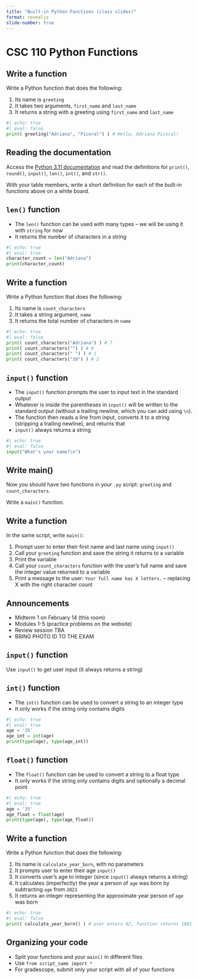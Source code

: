 ```yaml
---
title: "Built-in Python Functions (class slides)"
format: revealjs
slide-number: true
---
```


# CSC 110 Python Functions

## Write a function

Write a Python function that does the following:

1.  Its name is `greeting`
2.  It takes two arguments, `first_name` and `last_name`
3.  It returns a string with a greeting using `first_name` and `last_name`

```python
#| echo: true
#| eval: false
print( greeting("Adriana", "Picoral") ) # Hello, Adriana Picoral!
```


## Reading the documentation

Access the [Python 3.11 documentation](https://docs.python.org/3.11/library/functions.html#built-in-functions) and read the definitions for `print()`, `round()`, `input()`, `len()`, `int()`, and `str()`.

With your table members, write a short definition for each of the built-in functions above on a white board.
 
## `len()` function

-   The `len()` function can be used with many types -- we will be using it with `string` for now
-   It returns the number of characters in a string

```python
#| echo: true
#| eval: true
character_count = len("Adriana")
print(character_count)
```

## Write a function

Write a Python function that does the following:

1.  Its name is `count_characters`
2.  It takes a string argument, `name`
3.  It returns the total number of characters in `name`


```python
#| echo: true
#| eval: false
print( count_characters("Adriana") ) # 7
print( count_characters("") ) # 0
print( count_characters(" ") ) # 1
print( count_characters("10") ) # 2
```


## `input()` function

-   The `input()` function prompts the user to input text in the standard output
-   Whatever is inside the parentheses in `input()` will be written to the standard output (without a trailing newline, which you can add using `\n`).
-   The function then reads a line from input, converts it to a string (stripping a trailing newline), and returns that
-   `input()` always returns a string

```python
#| echo: true
#| eval: false
input("What's your name?\n")
```


## Write main()

Now you should have two functions in your `.py` script: `greeting` and `count_characters`.

Write a `main()` function.

## Write a function

In the same script, write `main()`:

1.  Prompt user to enter their first name and last name using `input()`
2.  Call your `greeting` function and save the string it returns to a variable
3.  Print the variable
4.  Call your `count_characters` function with the user's full name and save the integer value returned to a variable
5.  Print a message to the user: `Your full name has X letters.` -- replacing X with the right character count

## Announcements

* Midterm 1 on February 14 (this room)
* Modules 1-5 (practice problems on the website)
* Review session TBA
* BRING PHOTO ID TO THE EXAM


## `input()` function

Use `input()` to get user input (it always returns a string)

## `int()` function

-   The `int()` function can be used to convert a string to an integer type
-   It only works if the string only contains digits

```python
#| echo: true
#| eval: true
age = '35'
age_int = int(age)
print(type(age), type(age_int))
```

## `float()` function

-   The `float()` function can be used to convert a string to a float type
-   It only works if the string only contains digits and optionally a decimal point

```python
#| echo: true
#| eval: true
age = '35'
age_float = float(age)
print(type(age), type(age_float))
```


## Write a function

Write a Python function that does the following:

1.  Its name is `calculate_year_born`, with no parameters
1.  It prompts user to enter their age `input()`
2.  It converts user's age to integer (since `input()` always returns a string)
3.  It calculates (imperfectly) the year a person of `age` was born by subtracting `age` from `2023`
4.  It returns an integer representing the approximate year person of `age` was born

```python
#| echo: true
#| eval: false
print( calculate_year_born() ) # user enters 42, function returns 1981
```

## Organizing your code

-   Split your functions and your `main()` in different files
-   Use `from script_name import *`
-   For gradescope, submit only your script with all of your functions
